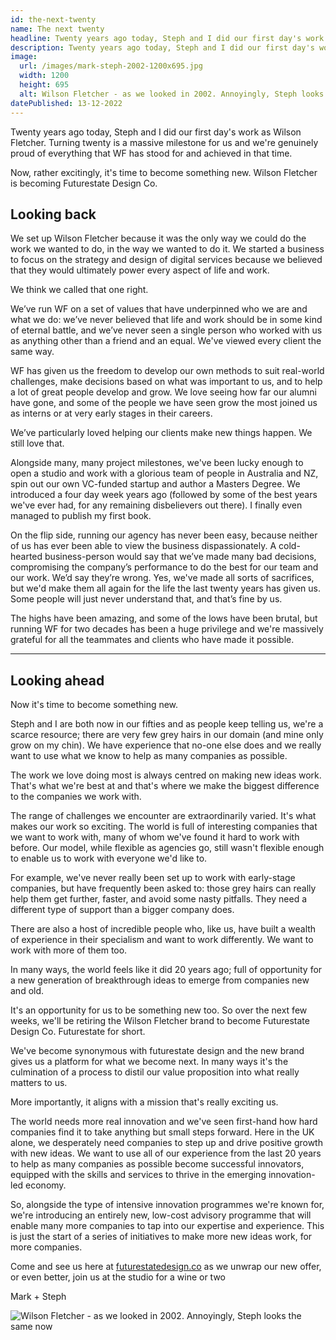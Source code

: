 ```yaml
---
id: the-next-twenty
name: The next twenty
headline: Twenty years ago today, Steph and I did our first day's work as Wilson Fletcher.
description: Twenty years ago today, Steph and I did our first day's work as Wilson Fletcher. Turning twenty is a massive milestone for us and we're genuinely proud of everything that WF has stood for and achieved in that time.
image:
  url: /images/mark-steph-2002-1200x695.jpg
  width: 1200
  height: 695
  alt: Wilson Fletcher - as we looked in 2002. Annoyingly, Steph looks the same now.
datePublished: 13-12-2022
---
```


<Article>
<p class="h3">Twenty years ago today, Steph and I did our first day's work as Wilson Fletcher. Turning twenty is a massive milestone for us and we're genuinely proud of everything that WF has stood for and achieved in that time.</p>

<p class="h3">Now, rather excitingly, it's time to become something new. Wilson Fletcher is becoming Futurestate Design Co.</p>

## Looking back

We set up Wilson Fletcher because it was the only way we could do the work we wanted to do, in the way we wanted to do it. We started a business to focus on the strategy and design of digital services because we believed that they would ultimately power every aspect of life and work.

We think we called that one right.

We’ve run WF on a set of values that have underpinned who we are and what we do: we’ve never believed that life and work should be in some kind of eternal battle, and we’ve never seen a single person who worked with us as anything other than a friend and an equal. We've viewed every client the same way.

WF has given us the freedom to develop our own methods to suit real-world challenges, make decisions based on what was important to us, and to help a lot of great people develop and grow. We love seeing how far our alumni have gone, and some of the people we have seen grow the most joined us as interns or at very early stages in their careers.

We’ve particularly loved helping our clients make new things happen. We still love that.

Alongside many, many project milestones, we've been lucky enough to open a studio and work with a glorious team of people in Australia and NZ, spin out our own VC-funded startup and author a Masters Degree. We introduced a four day week years ago (followed by some of the best years we've ever had, for any remaining disbelievers out there). I finally even managed to publish my first book.

On the flip side, running our agency has never been easy, because neither of us has ever been able to view the business dispassionately. A cold-hearted business-person would say that we’ve made many bad decisions, compromising the company’s performance to do the best for our team and our work. We’d say they’re wrong. Yes, we've made all sorts of sacrifices, but we'd make them all again for the life the last twenty years has given us. Some people will just never understand that, and that’s fine by us.

The highs have been amazing, and some of the lows have been brutal, but running WF for two decades has been a huge privilege and we're massively grateful for all the teammates and clients who have made it possible.

---

## Looking ahead

Now it's time to become something new.

Steph and I are both now in our fifties and as people keep telling us, we're a scarce resource; there are very few grey hairs in our domain (and mine only grow on my chin). We have experience that no-one else does and we really want to use what we know to help as many companies as possible.

The work we love doing most is always centred on making new ideas work. That's what we're best at and that's where we make the biggest difference to the companies we work with.

The range of challenges we encounter are extraordinarily varied. It's what makes our work so exciting. The world is full of interesting companies that we want to work with, many of whom we've found it hard to work with before. Our model, while flexible as agencies go, still wasn't flexible enough to enable us to work with everyone we'd like to.

For example, we've never really been set up to work with early-stage companies, but have frequently been asked to: those grey hairs can really help them get further, faster, and avoid some nasty pitfalls. They need a different type of support than a bigger company does.

There are also a host of incredible people who, like us, have built a wealth of experience in their specialism and want to work differently. We want to work with more of them too.

In many ways, the world feels like it did 20 years ago; full of opportunity for a new generation of breakthrough ideas to emerge from companies new and old.

It's an opportunity for us to be something new too. So over the next few weeks, we'll be retiring the Wilson Fletcher brand to become Futurestate Design Co. Futurestate for short.

We've become synonymous with futurestate design and the new brand gives us a platform for what we become next. In many ways it's the culmination of a process to distil our value proposition into what really matters to us.

More importantly, it aligns with a mission that's really exciting us.

The world needs more real innovation and we've seen first-hand how hard companies find it to take anything but small steps forward. Here in the UK alone, we desperately need companies to step up and drive positive growth with new ideas. We want to use all of our experience from the last 20 years to help as many companies as possible become successful innovators, equipped with the skills and services to thrive in the emerging innovation-led economy.

So, alongside the type of intensive innovation programmes we're known for, we're introducing an entirely new, low-cost advisory programme that will enable many more companies to tap into our expertise and experience. This is just the start of a series of initiatives to make more new ideas work, for more companies.

Come and see us here at [futurestatedesign.co](https://futurestatedesign.co) as we unwrap our new offer, or even better, join us at the studio for a wine or two

Mark + Steph

![Wilson Fletcher - as we looked in 2002. Annoyingly, Steph looks the same now](/images/mark-steph-2002-570x330.jpg)
</Article>